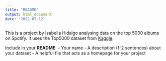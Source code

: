 ```yaml
---
title: "README"
output: html_document
date: '2022-07-12'
---
```


This is a project by Isabella Hidalgo analysing data on the top 5000 albums on Spotify. It uses the Top5000 dataset from [Kaggle](https://www.kaggle.com/datasets/lucascantu/top-5000-albums-of-all-time-spotify-features/versions/1?resource=download).



Include in your **README**:
- Your name
- A description (1-2 sentences) about your dataset
- A helpful file that acts as a homepage for your project
